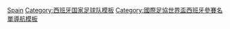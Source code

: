 {{National squad
 | name      = 2014年世界杯足球赛西班牙参赛名单
 | bg        = #DB000D
 | fg        = #FBEA0E
 | bordercolor = #000033
 | country   = 西班牙
 | comp link = 2014年世界杯足球赛
 | comp      = 2014年世界杯足球赛
 | p1        = [[伊克尔·卡西利亚斯|-{zh-hans:卡西利亚斯;zh-hant:卡西拉斯;zh-hk:卡斯拿斯;zh-tw:卡西亞斯;zh-mo:卡斯拿斯;}-]] [[File:Captain sports.svg|10px|link=隊長 (足球)|alt=队长]]
 | p2        = [[魯爾·艾比奧爾|-{zh-hans:阿尔比奥尔;zh-hk:艾比奧爾;zh-tw:阿爾比奧爾;}-]]
 | p3        = [[赫拉德·皮克|-{zh-hans:皮克;zh-hk:碧基;zh-tw:皮奎;}-]]
 | p4        = [[查維·馬天尼斯|-{zh-hans:马丁内斯;zh-hk:馬天尼斯;zh-tw:馬丁內斯;}-]]
 | p5        = [[佐治·高基|-{zh-hans:科克;zh-hk:高基;zh-tw:科克;}-]]
 | p6        = [[安德烈斯·伊涅斯塔|-{zh-hans:伊涅斯塔;zh-hk:恩尼斯達;zh-tw:伊涅斯塔;}-]]
 | p7        = [[大卫·比利亚|-{zh-hans:比利亚;zh-hk:韋拿;zh-tw:比利亞;}-]]
 | p8        = [[哈維|-{zh-hans:哈维;zh-hk:沙維;zh-tw:哈維;}-]]
 | p9        = [[費蘭度·托利斯|-{zh-hans:托雷斯;zh-tw:托雷斯;zh-hk:托利斯;}-]]
 | p10       = [[塞斯克·法比加斯|-{zh-hans:法布雷加斯;zh-hant:法布雷加斯;zh-hk:法比加斯;}-]]
 | p11       = [[佩德罗·罗德里格斯·雷德斯马|-{zh-hans:佩德罗;zh-hk:柏度;zh-tw:佩德羅;}-]]
 | p12       = [[大衞·迪基亞|-{zh-hk:迪基亞;zh-hans:德赫亚;zh-tw:德赫亞;}-]]
 | p13       = [[桑·馬達|-{zh-hans:马塔;zh-hk:馬達;zh-tw:馬塔;}-]]
 | p14       = [[沙比·阿朗素|-{zh-hans:阿隆索;zh-hk:阿朗素;zh-tw:阿隆索;}-]]
 | p15       = [[塞尔希奥·拉莫斯|-{zh-hans:拉莫斯;zh-hk:拉莫斯;zh-tw:拉莫斯;}-]]
 | p16       = [[塞尔希奥·布斯克茨|-{zh-hans:布斯克茨;zh-hk:布斯基斯;zh-tw:布斯克茲;}-]]
 | p17       = [[塞萨尔·阿斯皮利奎塔|-{zh-hans:阿斯皮利奎塔;zh-hk:艾斯派古達;zh-tw:阿斯皮利奎塔;}-]]
 | p18       = [[佐迪·艾巴|-{zh-cn:阿尔巴;zh-hk:艾巴;zh-tw:阿爾巴;}-]]
 | p19       = [[迪亞高·哥斯達|-{zh-cn:迭戈·科斯塔;zh-hk:迪亞高·哥斯達;zh-tw:迪亞哥·哥斯達;}-]]
 | p20       = [[辛蒂·卡索拉|-{zh-hans:卡索拉;zh-hk:卡蘇拿;zh-tw:卡索拉;}-]]
 | p21       = [[大衛·席爾瓦|-{zh-hans:席尔瓦;zh-hk:施華;zh-tw:席爾瓦;}-]]
 | p22       = [[胡安·弗朗西斯科·托雷斯|-{zh-hans:胡安弗兰;zh-hk:桑法蘭;zh-tw:胡安法蘭;}-]]
 | p23       = [[佩佩·雷纳|-{zh-hans:雷纳;zh-hk:連拿;zh-tw:雷納;}-]]
 | coach     = [[比森特·德尔·博斯克|-{zh-hans:博斯克;zh-hk:迪保斯基;zh-tw:博斯克;}-]]
}}<noinclude>
[[Category:2014年世界杯足球赛参赛名单模板|Spain]]
[[Category:西班牙国家足球队模板]]
[[Category:國際足協世界盃西班牙參賽名單導航模板]]
</noinclude>